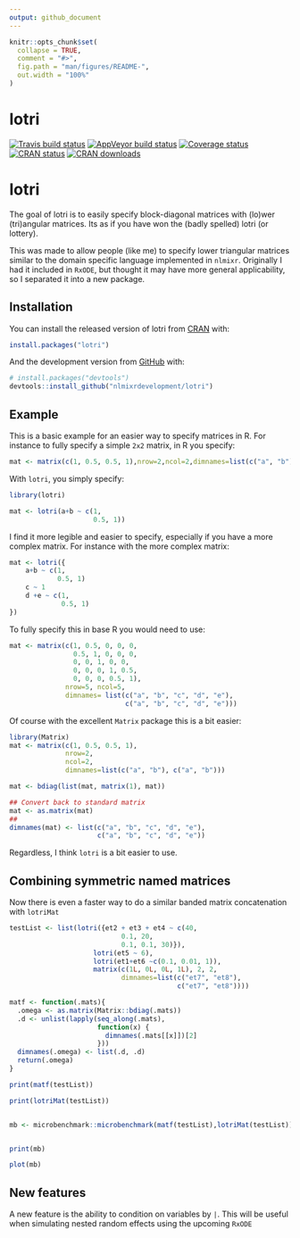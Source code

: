 ```yaml
---
output: github_document
---
```


<!-- README.md is generated from README.Rmd. Please edit that file -->

```r
knitr::opts_chunk$set(
  collapse = TRUE,
  comment = "#>",
  fig.path = "man/figures/README-",
  out.width = "100%"
)
```

# lotri

<!-- badges: start -->
[![Travis build status](https://travis-ci.org/nlmixrdevelopment/lotri.svg?branch=master)](https://travis-ci.org/nlmixrdevelopment/lotri)
[![AppVeyor build status](https://ci.appveyor.com/api/projects/status/github/nlmixrdevelopment/lotri?branch=master&svg=true)](https://ci.appveyor.com/project/nlmixrdevelopment/lotri) 
[![Coverage status](https://codecov.io/gh/nlmixrdevelopment/lotri/branch/master/graph/badge.svg)](https://codecov.io/github/nlmixrdevelopment/lotri?branch=master) 
[![CRAN status](https://www.r-pkg.org/badges/version/lotri)](https://cran.r-project.org/package=lotri)
[![CRAN downloads](https://cranlogs.r-pkg.org/badges/lotri)](https://cran.r-project.org/package=lotri)
<!-- badges: end -->

# lotri

The goal of lotri is to easily specify block-diagonal matrices with
(lo)wer (tri)angular matrices.  Its as if you have won the (badly
spelled) lotri (or lottery).

This was made to allow people (like me) to specify lower triangular
matrices similar to the domain specific language implemented in
`nlmixr`.  Originally I had it included in `RxODE`, but thought it may
have more general applicability, so I separated it into a new
package. 

## Installation

You can install the released version of lotri from
[CRAN](https://CRAN.R-project.org) with:

``` r
install.packages("lotri")
```

And the development version from [GitHub](https://github.com/) with:

``` r
# install.packages("devtools")
devtools::install_github("nlmixrdevelopment/lotri")
```
## Example

This is a basic example for an easier way to specify matrices in R.
For instance to fully specify a simple `2x2` matrix, in R you specify:

```r
mat <- matrix(c(1, 0.5, 0.5, 1),nrow=2,ncol=2,dimnames=list(c("a", "b"), c("a", "b")))
```

With `lotri`, you simply specify:

```r
library(lotri)

mat <- lotri(a+b ~ c(1,
                     0.5, 1))
```

I find it more legible and easier to specify, especially if you have a
more complex matrix.  For instance with the more complex matrix:

```r
mat <- lotri({
    a+b ~ c(1,
            0.5, 1)
    c ~ 1
    d +e ~ c(1,
             0.5, 1)
})
```

To fully specify this in base R you would need to use:

```r
mat <- matrix(c(1, 0.5, 0, 0, 0,
                0.5, 1, 0, 0, 0,
                0, 0, 1, 0, 0,
                0, 0, 0, 1, 0.5,
                0, 0, 0, 0.5, 1),
              nrow=5, ncol=5,
              dimnames= list(c("a", "b", "c", "d", "e"),
                             c("a", "b", "c", "d", "e")))
```

Of course with the excellent `Matrix` package this is a bit easier:

```r
library(Matrix)
mat <- matrix(c(1, 0.5, 0.5, 1),
              nrow=2,
              ncol=2,
              dimnames=list(c("a", "b"), c("a", "b")))

mat <- bdiag(list(mat, matrix(1), mat))

## Convert back to standard matrix
mat <- as.matrix(mat)
##
dimnames(mat) <- list(c("a", "b", "c", "d", "e"),
                      c("a", "b", "c", "d", "e"))
```

Regardless, I think `lotri` is a bit easier to use.

## Combining symmetric named matrices

Now there is even a faster way to do a similar banded matrix
concatenation with `lotriMat`

```r

testList <- list(lotri({et2 + et3 + et4 ~ c(40,
                            0.1, 20,
                            0.1, 0.1, 30)}),
                     lotri(et5 ~ 6),
                     lotri(et1+et6 ~c(0.1, 0.01, 1)),
                     matrix(c(1L, 0L, 0L, 1L), 2, 2,
                            dimnames=list(c("et7", "et8"),
                                          c("et7", "et8"))))

matf <- function(.mats){
  .omega <- as.matrix(Matrix::bdiag(.mats))
  .d <- unlist(lapply(seq_along(.mats),
                      function(x) {
                        dimnames(.mats[[x]])[2]
                      }))
  dimnames(.omega) <- list(.d, .d)
  return(.omega)
}

print(matf(testList))

print(lotriMat(testList))


mb <- microbenchmark::microbenchmark(matf(testList),lotriMat(testList))


print(mb)

plot(mb)
```

## New features

A new feature is the ability to condition on variables by `|`.  This
will be useful when simulating nested random effects using the
upcoming `RxODE`

